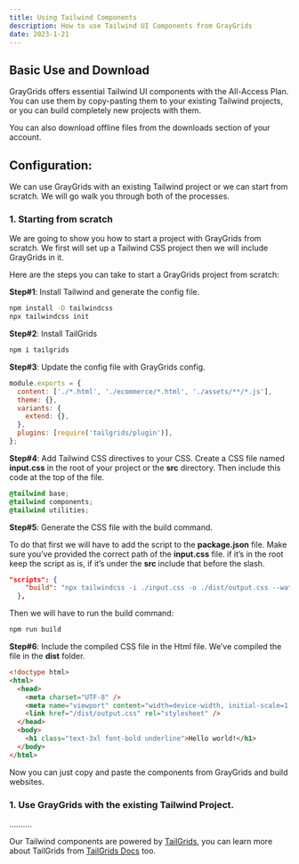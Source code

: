 ```yaml
---
title: Using Tailwind Components
description: How to use Tailwind UI Components from GrayGrids
date: 2023-1-21
---
```


## Basic Use and Download

GrayGrids offers essential Tailwind UI components with the All-Access Plan. You can use them by copy-pasting them to your existing Tailwind projects, or you can build completely new projects with them.

You can also download offline files from the downloads section of your account.

## Configuration:

We can use GrayGrids with an existing Tailwind project or we can start from scratch. We will go walk you through both of the processes.

### 1. Starting from scratch

We are going to show you how to start a project with GrayGrids from scratch. We first will set up a Tailwind CSS project then we will include GrayGrids in it.

Here are the steps you can take to start a GrayGrids project from scratch:

**Step#1**: Install Tailwind and generate the config file.

```sh
npm install -D tailwindcss
npx tailwindcss init
```

**Step#2**: Install TailGrids

```sh
npm i tailgrids
```

**Step#3**: Update the config file with GrayGrids config.

```js
module.exports = {
  content: ['./*.html', './ecommerce/*.html', './assets/**/*.js'],
  theme: {},
  variants: {
    extend: {},
  },
  plugins: [require('tailgrids/plugin')],
};
```

**Step#4**: Add Tailwind CSS directives to your CSS. Create a CSS file named **input.css** in the root of your project or the **src** directory. Then include this code at the top of the file.

```css
@tailwind base;
@tailwind components;
@tailwind utilities;
```

**Step#5**: Generate the CSS file with the build command.

To do that first we will have to add the script to the **package.json** file. Make sure you’ve provided the correct path of the **input.css** file. if it’s in the root keep the script as is, if it’s under the **src** include that before the slash.

```json
"scripts": {
    "build": "npx tailwindcss -i ./input.css -o ./dist/output.css --watch"
  },
```

Then we will have to run the build command:

```sh
npm run build
```

**Step#6**: Include the compiled CSS file in the Html file. We’ve compiled the file in the **dist** folder.

```html
<!doctype html>
<html>
  <head>
    <meta charset="UTF-8" />
    <meta name="viewport" content="width=device-width, initial-scale=1.0" />
    <link href="/dist/output.css" rel="stylesheet" />
  </head>
  <body>
    <h1 class="text-3xl font-bold underline">Hello world!</h1>
  </body>
</html>
```

Now you can just copy and paste the components from GrayGrids and build websites.

### 1. Use GrayGrids with the existing Tailwind Project.

……….

Our Tailwind components are powered by [TailGrids](https://tailgrids.com/), you can learn more about TailGrids from [TailGrids Docs](https://tailgrids.com/docs) too.
